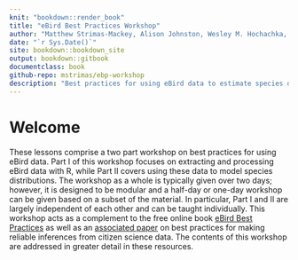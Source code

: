 ```yaml
--- 
knit: "bookdown::render_book"
title: "eBird Best Practices Workshop"
author: "Matthew Strimas-Mackey, Alison Johnston, Wesley M. Hochachka, Viviana Ruiz-Gutierrez, Orin J. Robinson, Eliot T. Miller, Tom Auer, Steve Kelling, Daniel Fink"
date: "`r Sys.Date()`"
site: bookdown::bookdown_site
output: bookdown::gitbook
documentclass: book
github-repo: mstrimas/ebp-workshop
description: "Best practices for using eBird data to estimate species distributions"
---
```


# Welcome {-}

These lessons comprise a two part workshop on best practices for using eBird data. Part I of this workshop focuses on extracting and processing eBird data with R, while Part II covers using these data to model species distributions. The workshop as a whole is typically given over two days; however, it is designed to be modular and a half-day or one-day workshop can be given based on a subset of the material. In particular, Part I and II are largely independent of each other and can be taught individually. This workshop acts as a complement to the free online book [eBird Best Practices](http://strimas.com/ebird-best-practices) as well as an [associated paper](https://www.biorxiv.org/content/10.1101/574392v2) on best practices for making reliable inferences from citizen science data. The contents of this workshop are addressed in greater detail in these resources.